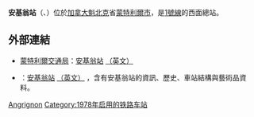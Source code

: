 {{Infobox station 
| name          = 安基翁<br />{{lang|fr|Angrignon}}
| type          = 
| style         = Montreal Metro
| image         = AngrignonMetro station.jpg
| image_caption = 
| address       = [[魁北克省|魁北克省]][[蒙特利爾|蒙特利爾]]三一大道3500號
| country       = [[加拿大|加拿大]]
| coordinates   = {{coord|45|26|46|N|73|36|13|W|type:railwaystation_region:CA-QC|display=inline,title}}
| elevation     = 
| line          = [[蒙特利爾地鐵綠線|綠線]]
| other         = 參見[[#安基翁總站|安基翁總站]]
| structure     = 
| platform      = 
| depth         = {{convert|4.3|m|ftin|abbr=off}}，最淺，與[[朗基爾站|朗基爾站]]打平
| levels        = 
| tracks        = 
| parking       = 
| bicycle       = 
| opened        = 1978年9月3日
| architect     = Jean-Louis Beaulieu
| closed        = 
| rebuilt       = 
| electrified   = 
| ADA           = 
| code          = 
| owned         =
| operator      = [[蒙特利爾交通局|蒙特利爾交通局]]
| zone          = 
| status        =
| former        = 
| passengers    = 4,730,525進出（2013年），16/68
| pass_year     = 
| pass_percent  = 
| pass_system   = 
| mpassengers   = 
| services      = 
| map_locator   = 
| web           = 
}}

'''安基翁站'''（{{lang-fr|Station Angrignon}}、{{lang-en|Angrignon Station}}）位於[[加拿大|加拿大]][[魁北克|魁北克]]省[[蒙特利爾市|蒙特利爾市]]，是[[蒙特利爾地鐵1號線|1號線]]的西面總站。

== 外部連結 ==

* {{fr}}{{en}}[[蒙特利爾交通局|蒙特利爾交通局]]：[http://www.stm.info/metro/M43.htm 安基翁站] {{Wayback|url=http://www.stm.info/metro/M43.htm |date=20130630093041 }}[http://www.stm.info/English/metro/a-M43.htm （英文）] {{Wayback|url=http://www.stm.info/English/metro/a-M43.htm |date=20130702094225 }}
* {{fr}}{{en}}{{lang|en|metrodemontreal.com}}：[http://www.metrodemontreal.com/green/angrignon/index-f.html 安基翁站] {{Wayback|url=http://www.metrodemontreal.com/green/angrignon/index-f.html |date=20200224053746 }}[http://www.metrodemontreal.com/green/angrignon/ （英文）] {{Wayback|url=http://www.metrodemontreal.com/green/angrignon/ |date=20160304140830 }}，含有安基翁站的資訊、歷史、車站結構與藝術品資料。

{{蒙特利爾地鐵}}

[[Category:蒙特利爾地鐵綠線車站|Angrignon]]
[[Category:1978年启用的铁路车站|Category:1978年启用的铁路车站]]